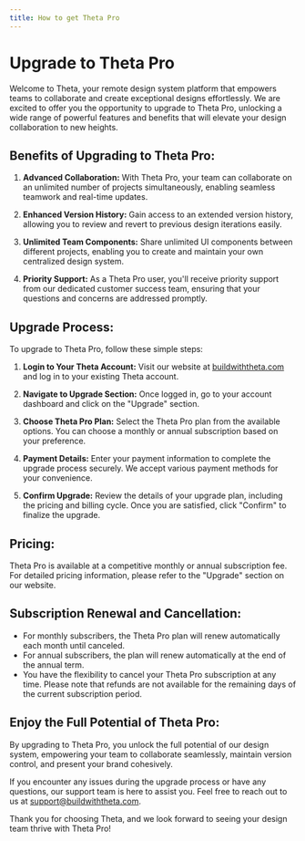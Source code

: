 ```yaml
---
title: How to get Theta Pro
---
```


# Upgrade to Theta Pro

Welcome to Theta, your remote design system platform that empowers teams to collaborate and create exceptional designs effortlessly. We are excited to offer you the opportunity to upgrade to Theta Pro, unlocking a wide range of powerful features and benefits that will elevate your design collaboration to new heights.

## Benefits of Upgrading to Theta Pro:

1. **Advanced Collaboration:** With Theta Pro, your team can collaborate on an unlimited number of projects simultaneously, enabling seamless teamwork and real-time updates.

2. **Enhanced Version History:** Gain access to an extended version history, allowing you to review and revert to previous design iterations easily.

3. **Unlimited Team Components:** Share unlimited UI components between different projects, enabling you to create and maintain your own centralized design system.

4. **Priority Support:** As a Theta Pro user, you'll receive priority support from our dedicated customer success team, ensuring that your questions and concerns are addressed promptly.

## Upgrade Process:

To upgrade to Theta Pro, follow these simple steps:

1. **Login to Your Theta Account:** Visit our website at [buildwiththeta.com](https://buildwiththeta.com) and log in to your existing Theta account.

2. **Navigate to Upgrade Section:** Once logged in, go to your account dashboard and click on the "Upgrade" section.

3. **Choose Theta Pro Plan:** Select the Theta Pro plan from the available options. You can choose a monthly or annual subscription based on your preference.

4. **Payment Details:** Enter your payment information to complete the upgrade process securely. We accept various payment methods for your convenience.

5. **Confirm Upgrade:** Review the details of your upgrade plan, including the pricing and billing cycle. Once you are satisfied, click "Confirm" to finalize the upgrade.

## Pricing:

Theta Pro is available at a competitive monthly or annual subscription fee. For detailed pricing information, please refer to the "Upgrade" section on our website.

## Subscription Renewal and Cancellation:

- For monthly subscribers, the Theta Pro plan will renew automatically each month until canceled.
- For annual subscribers, the plan will renew automatically at the end of the annual term.
- You have the flexibility to cancel your Theta Pro subscription at any time. Please note that refunds are not available for the remaining days of the current subscription period.

## Enjoy the Full Potential of Theta Pro:

By upgrading to Theta Pro, you unlock the full potential of our design system, empowering your team to collaborate seamlessly, maintain version control, and present your brand cohesively.

If you encounter any issues during the upgrade process or have any questions, our support team is here to assist you. Feel free to reach out to us at [support@buildwiththeta.com](mailto:support@buildwiththeta.com).

Thank you for choosing Theta, and we look forward to seeing your design team thrive with Theta Pro!
